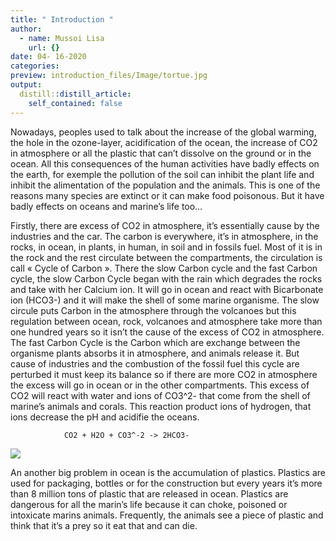 ```yaml
---
title: " Introduction "
author:
  - name: Mussoi Lisa
    url: {}
date: 04- 16-2020
categories:
preview: introduction_files/Image/tortue.jpg
output:
  distill::distill_article:
    self_contained: false
---
```

Nowadays, peoples used to talk about the increase of the global warming, the hole in the ozone-layer, acidification of the ocean, the increase of CO2 in atmosphere  or all the plastic that can’t dissolve on the ground or in the ocean. All this consequences of the human activities have badly effects on the earth, for exemple the pollution of the soil can inhibit the plant life and inhibit the alimentation of the population and the animals. This is one of the reasons many species are extinct or it can make food poisonous. But it have badly effects on oceans and marine’s life too…

Firstly, there are excess of CO2 in atmosphere, it’s essentially cause by the industries and the car. The carbon is everywhere, it’s in atmosphere, in the rocks, in ocean, in plants,  in human, in soil and in fossils fuel. Most of it is in the rock and the rest circulate between the compartments, the circulation is call « Cycle of Carbon ». There the slow Carbon cycle and the fast Carbon cycle, the slow Carbon Cycle began with the rain which degrades the rocks and take with her Calcium ion. It will go in ocean and react with Bicarbonate ion (HCO3-) and it will make the shell of some marine organisme. The slow circule puts Carbon in the atmosphere through the volcanoes but this regulation between ocean, rock, volcanoes and atmosphere take more than one hundred years so it isn’t the cause of the excess of CO2 in atmosphere. The fast Carbon Cycle is the Carbon which are exchange between the organisme plants absorbs it in atmosphere, and animals release it. But cause of industries and the combustion of the fossil fuel this cycle are perturbed it must keep its balance so if there are more CO2 in atmosphere the excess will go in ocean or in the other compartments. This excess of CO2 will react with water and ions of CO3^2- that come from the shell of marine’s animals and corals. This reaction product ions of hydrogen, that ions decrease the pH and acidifie the oceans. 

				CO2 + H2O + CO3^-2 -> 2HCO3-


![](introduction_files/Image/cycle.png)


An another big problem in ocean is the accumulation of plastics. Plastics are used for packaging, bottles or for the construction but every years it’s more than 8 million tons of plastic that are released in ocean. Plastics are dangerous for all the marin’s life because it can choke, poisoned or intoxicate marins animals. Frequently, the animals see a piece of plastic and think that it’s a prey so it eat that and can die.
